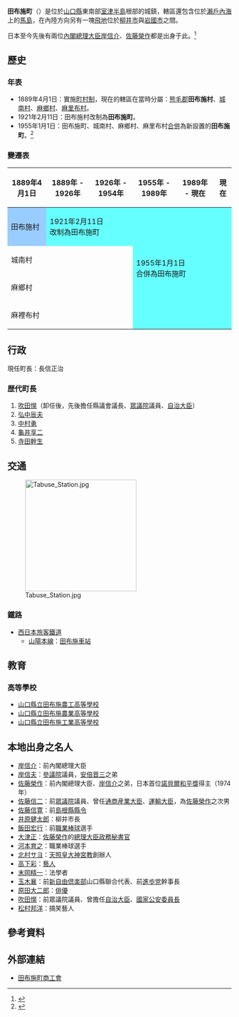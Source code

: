 {{日本町村
| 自治體名=田布施
| 町村=町
| 圖像=[[File:Wax_tree_in_Syukui.jpg|240px]]
| 圖像說明=宿井的[[野漆|野漆]]樹
| 町村章=[[File:Emblem_of_Tabuse.GIF|100px]]
| 日文原名=田布施町
| 平假名=たぶせちょう
| 羅馬字拼音=Tabuse-chō
| 都道府縣=山口縣
| 支廳=
| 郡=熊毛郡
| 郡連結=熊毛郡 (山口縣)
| 編號=35343-4
| 面積=50.35
| 邊界未定=
| 人口=16,444
| 統計時間=2010年7月末
| 自治體=[[光市|光市]]、[[柳井市|柳井市]]、[[岩國市|岩國市]]、[[平生町|平生町]]
| 樹=[[鐵冬青|鐵冬青]]
| 花=[[小葉三葉杜鵑|小葉三葉杜鵑]]
| 鳥=
| 其他象徵物=
| 其他象徵=
| 首長=長信正治
| 議員數=13
| 郵遞區號=742-1592
| 所在地=熊毛郡田布施町大字下田布施3440番地1
| 電話號碼=820-52-2111
| 外部連結=http://www.town.tabuse.lg.jp/
| 經度=
| 緯度=
| 地圖=[[File:Tabuse_in_Yamaguchi_Prefecture.png|250px]]
| 註記=人口：[http://www.town.tabuse.lg.jp/cgi-bin/odb-get.exe?WIT_template=AC020000&WIT_oid=icityv2::Contents::2233 田布施町官方網頁]
}}
'''田布施町'''（{{jpn|j=田布施町|hg=たぶせちょう|rm=Tabuse chō|f=y}}）是位於[[山口縣|山口縣]]東南部[[室津半島|室津半島]]根部的城鎮，轄區還包含位於[[瀨戶內海|瀨戶內海]]上的[[馬島_(山口縣)|馬島]]，在內陸方向另有一塊[[飛地|飛地]]位於[[柳井市|柳井市]]與[[岩國市|岩國市]]之間。

日本至今先後有兩位[[內閣總理大臣_(日本)|內閣總理大臣]][[岸信介|岸信介]]、[[佐藤榮作|佐藤榮作]]都是出身于此。<ref>{{cite web| language =ja| publisher =田布施町公所| title =まちの概要| url =http://www.town.tabuse.lg.jp/cgi-bin/odb-get.exe?WIT_template=AC020000&WIT_oid=icityv2::Contents::1515| author =| date =| accessdate =2010-08-24| deadurl =yes| archiveurl =https://web.archive.org/web/20051109024023/http://www.town.tabuse.lg.jp/cgi-bin/odb-get.exe?WIT_template=AC020000&WIT_oid=icityv2::Contents::1515| archivedate =2005年11月9日| df =}}</ref>

==歷史==
===年表===
* 1889年4月1日：實施[[町村制|町村制]]，現在的轄區在當時分屬：[[熊毛郡_(山口縣)|熊毛郡]]'''田布施村'''、[[城南村|城南村]]、[[麻鄉村|麻鄉村]]、[[麻里布村|麻里布村]]。
* 1921年2月11日：田布施村改制為'''田布施町'''。
* 1955年1月1日：田布施町、城南村、麻鄉村、麻里布村[[市町村合併|合併]]為新設置的'''田布施町'''。<ref>{{cite web| language =ja| publisher =田布施町公所| title =田布施町のあゆみ| url =http://www.town.tabuse.lg.jp/cgi-bin/odb-get.exe?WIT_template=AC020000&WIT_oid=icityv2::Contents::1581| author =| date =| accessdate =2010-08-24| deadurl =yes| archiveurl =https://web.archive.org/web/20051109025510/http://www.town.tabuse.lg.jp/cgi-bin/odb-get.exe?WIT_template=AC020000&WIT_oid=icityv2::Contents::1581| archivedate =2005-11-09}}</ref>

===變遷表===
{| class="wikitable" style="font-size:x-small"
! 1889年4月1日
! 1889年 - 1926年
! 1926年 - 1954年
! 1955年 - 1989年
! 1989年 - 現在
! 現在
|-
| style="background-color:#9cf;" | 田布施村
| colspan=2 style="background-color:#6ff;" | 1921年2月11日<br>改制為田布施町
| rowspan=4 colspan=3 style="background-color:#6ff;" | 1955年1月1日<br>合併為田布施町
|-
| colspan=3 | 城南村
|-
| colspan=3 | 麻鄉村
|-
| colspan=3 | 麻裡布村
|}

==行政==
現任町長：長信正治
===歴代町長===
# [[吹田愰|吹田愰]]（卸任後，先後擔任縣議會議長、[[眾議院_(日本)|眾議院]]議員、[[自治大臣|自治大臣]]）
# [[弘中辰夫|弘中辰夫]]
# [[中村勇|中村勇]]
# [[龜井享二|龜井享二]]
# [[寺田幹生|寺田幹生]]

==交通==
[[File:Tabuse_Station.jpg|250px]]
===鐵路===
* [[西日本旅客鐵道|西日本旅客鐵道]]
** [[山陽本線|山陽本線]]：[[田布施車站|田布施車站]]

==教育==
===高等學校===
* [[山口縣立田布施農工高等學校|山口縣立田布施農工高等學校]]
* [[山口縣立田布施農業高等學校|山口縣立田布施農業高等學校]]
* [[山口縣立田布施工業高等學校|山口縣立田布施工業高等學校]]

==本地出身之名人==
* [[岸信介|岸信介]]：前內閣總理大臣
* [[岸信夫|岸信夫]]：[[參議院_(日本)|參議院]]議員，[[安倍晋三|安倍晋三]]之弟
* [[佐藤榮作|佐藤榮作]]：前內閣總理大臣、[[岸信介|岸信介]]之弟，日本首位[[諾貝爾和平獎|諾貝爾和平獎]]得主（1974年）
* [[佐藤信二|佐藤信二]]：前[[眾議院_(日本)|眾議院]]議員、曾任[[通商産業大臣|通商産業大臣]]、[[運輸大臣|運輸大臣]]，為[[佐藤榮作|佐藤榮作]]之次男
* [[佐藤信寛|佐藤信寛]]：前[[島根縣|島根縣]][[縣令|縣令]]
* [[井原健太郎|井原健太郎]]：柳井市長
* [[飯田宏行|飯田宏行]]：前[[職業棒球|職業棒球]]選手
* [[大津正|大津正]]：[[佐藤榮作|佐藤榮作]]的[[總理大臣政務秘書官|總理大臣政務秘書官]]
* [[河本育之|河本育之]]：職業棒球選手
* [[北村サヨ|北村サヨ]]：[[天照皇大神宮教|天照皇大神宮教]]創辦人
* [[高下彩|高下彩]]：[[藝人|藝人]]
* [[末岡精一|末岡精一]]：法學者
* [[玉木襄|玉木襄]]：前[[新自由倶楽部|新自由倶楽部]]山口縣聯合代表、前[[進歩党|進歩党]]幹事長
* [[原田大二郎|原田大二郎]]：[[俳優|俳優]]
* [[吹田愰|吹田愰]]：前眾議院議員、曾擔任[[自治大臣|自治大臣]]、[[國家公安委員長|國家公安委員長]]
* [[松村邦洋|松村邦洋]]：搞笑藝人

== 參考資料 ==
{{Reflist}}

==外部連結==
{{commonscat|Tabuse, Yamaguchi}}
* {{Ja}} [https://web.archive.org/web/20101221025855/http://www.y-shoko.com/tbc/ 田布施町商工會]

{{山口縣}}{{Authority control}}